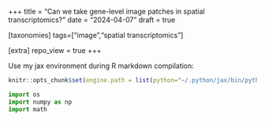 +++
title = "Can we take gene-level image patches in spatial transcriptomics?"
date = "2024-04-07"
draft = true

[taxonomies]
tags=["image","spatial transcriptomics"]

[extra]
repo_view = true
+++

Use my jax environment during R markdown compilation:

```r
knitr::opts_chunk$set(engine.path = list(python="~/.python/jax/bin/python"))
```



```python
import os
import numpy as np
import math



```


